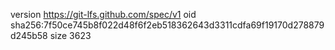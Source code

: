 version https://git-lfs.github.com/spec/v1
oid sha256:7f50ce745b8f022d48f6f2eb518362643d3311cdfa69f19170d278879d245b58
size 3623

